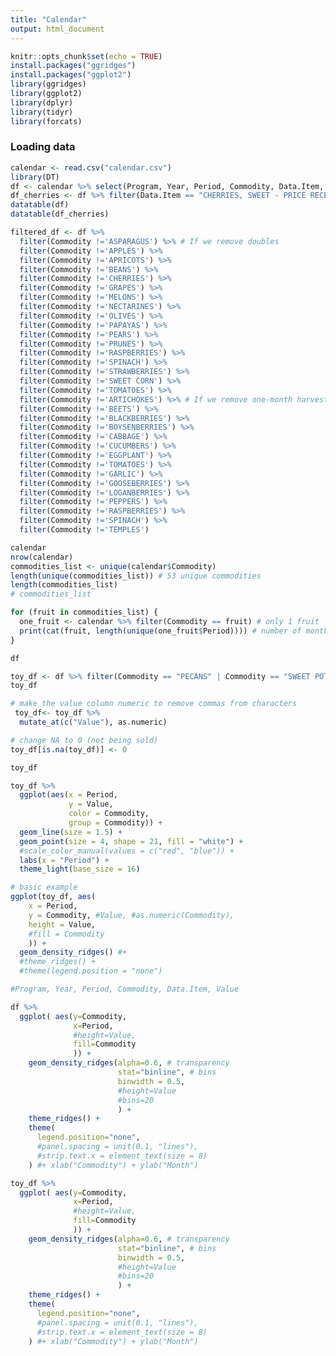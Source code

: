 ```yaml
---
title: "Calendar"
output: html_document
---
```


```r
knitr::opts_chunk$set(echo = TRUE)
install.packages("ggridges")
install.packages("ggplot2")
library(ggridges)
library(ggplot2)
library(dplyr)
library(tidyr)
library(forcats)
```

### Loading data
```r
calendar <- read.csv("calendar.csv")
library(DT)
df <- calendar %>% select(Program, Year, Period, Commodity, Data.Item, Value) 
df_cherries <- df %>% filter(Data.Item == "CHERRIES, SWEET - PRICE RECEIVED, PARITY, MEASURED IN $ / TON") 
datatable(df)
datatable(df_cherries)
```

```r
filtered_df <- df %>% 
  filter(Commodity !='ASPARAGUS') %>% # If we remove doubles 
  filter(Commodity !='APPLES') %>% 
  filter(Commodity !='APRICOTS') %>% 
  filter(Commodity !='BEANS') %>% 
  filter(Commodity !='CHERRIES') %>% 
  filter(Commodity !='GRAPES') %>% 
  filter(Commodity !='MELONS') %>% 
  filter(Commodity !='NECTARINES') %>% 
  filter(Commodity !='OLIVES') %>% 
  filter(Commodity !='PAPAYAS') %>%
  filter(Commodity !='PEARS') %>%
  filter(Commodity !='PRUNES') %>%
  filter(Commodity !='RASPBERRIES') %>%
  filter(Commodity !='SPINACH') %>%
  filter(Commodity !='STRAWBERRIES') %>%
  filter(Commodity !='SWEET CORN') %>%
  filter(Commodity !='TOMATOES') %>%
  filter(Commodity !='ARTICHOKES') %>% # If we remove one-month harvests
  filter(Commodity !='BEETS') %>%
  filter(Commodity !='BLACKBERRIES') %>%
  filter(Commodity !='BOYSENBERRIES') %>%
  filter(Commodity !='CABBAGE') %>%
  filter(Commodity !='CUCUMBERS') %>%
  filter(Commodity !='EGGPLANT') %>%
  filter(Commodity !='TOMATOES') %>%
  filter(Commodity !='GARLIC') %>%
  filter(Commodity !='GOOSEBERRIES') %>%
  filter(Commodity !='LOGANBERRIES') %>%
  filter(Commodity !='PEPPERS') %>%
  filter(Commodity !='RASPBERRIES') %>%
  filter(Commodity !='SPINACH') %>%
  filter(Commodity !='TEMPLES')
```

```r
calendar
nrow(calendar)
commodities_list <- unique(calendar$Commodity)
length(unique(commodities_list)) # 53 unique commodities
length(commodities_list)
# commodities_list 

for (fruit in commodities_list) {
  one_fruit <- calendar %>% filter(Commodity == fruit) # only 1 fruit
  print(cat(fruit, length(unique(one_fruit$Period)))) # number of months the fruit shows up for
}
```

```r
df
```

```r
toy_df <- df %>% filter(Commodity == "PECANS" | Commodity == "SWEET POTATOES" | Commodity == "BROCCOLI" | Commodity == "PAPAYAS")
toy_df

# make the value column numeric to remove commas from characters
 toy_df<- toy_df %>% 
  mutate_at(c("Value"), as.numeric)

# change NA to 0 (not being sold)
toy_df[is.na(toy_df)] <- 0

toy_df
```

```r
toy_df %>%
  ggplot(aes(x = Period, 
             y = Value, 
             color = Commodity, 
             group = Commodity)) +
  geom_line(size = 1.5) +
  geom_point(size = 4, shape = 21, fill = "white") +
  #scale_color_manual(values = c("red", "blue")) +
  labs(x = "Period") +
  theme_light(base_size = 16)
```

```r
# basic example
ggplot(toy_df, aes(
    x = Period, 
    y = Commodity, #Value, #as.numeric(Commodity), 
    height = Value,
    #fill = Commodity
    )) +
  geom_density_ridges() #+
  #theme_ridges() + 
  #theme(legend.position = "none")

#Program, Year, Period, Commodity, Data.Item, Value
```

```r
df %>%
  ggplot( aes(y=Commodity, 
              x=Period,  
              #height=Value,
              fill=Commodity
              )) +
    geom_density_ridges(alpha=0.6, # transparency
                        stat="binline", # bins
                        binwidth = 0.5,
                        #height=Value
                        #bins=20
                        ) +
    theme_ridges() +
    theme(
      legend.position="none",
      #panel.spacing = unit(0.1, "lines"),
      #strip.text.x = element_text(size = 8)
    ) #+ xlab("Commodity") + ylab("Month")

toy_df %>%
  ggplot( aes(y=Commodity, 
              x=Period,  
              #height=Value,
              fill=Commodity
              )) +
    geom_density_ridges(alpha=0.6, # transparency
                        stat="binline", # bins
                        binwidth = 0.5,
                        #height=Value
                        #bins=20
                        ) +
    theme_ridges() +
    theme(
      legend.position="none",
      #panel.spacing = unit(0.1, "lines"),
      #strip.text.x = element_text(size = 8)
    ) #+ xlab("Commodity") + ylab("Month")
```
